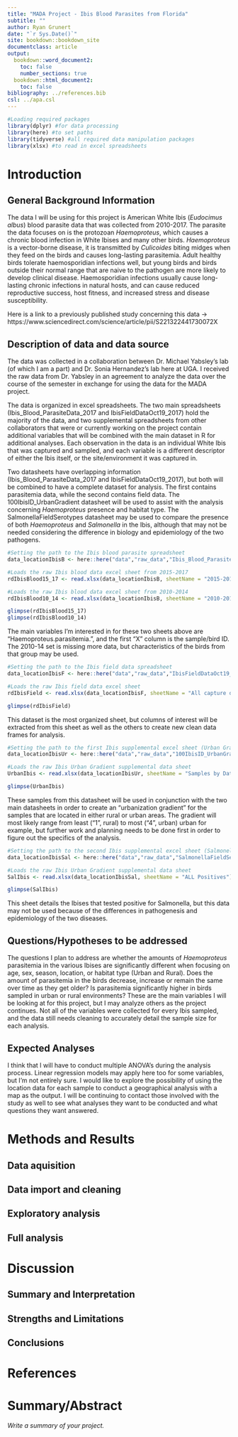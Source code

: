 ```yaml
---
title: "MADA Project - Ibis Blood Parasites from Florida"
subtitle: ""
author: Ryan Grunert
date: "`r Sys.Date()`"
site: bookdown::bookdown_site
documentclass: article
output:
  bookdown::word_document2: 
    toc: false
    number_sections: true
  bookdown::html_document2: 
    toc: false
bibliography: ../references.bib
csl: ../apa.csl
---
```

```r
#Loading required packages
library(dplyr) #for data processing
library(here) #to set paths
library(tidyverse) #all required data manipulation packages
library(xlsx) #to read in excel spreadsheets
```


# Introduction 

## General Background Information
The data I will be using for this project is American White Ibis (*Eudocimus albus*) blood parasite data that was collected from 2010-2017. The parasite the data focuses on is the protozoan *Haemoproteus*, which causes a chronic blood infection in White Ibises and many other birds. *Haemoproteus* is a vector-borne disease, it is transmitted by *Culicoides* biting midges when they feed on the birds and causes long-lasting parasitemia. Adult healthy birds tolerate haemosporidian infections well, but young birds and birds outside their normal range that are naive to the pathogen are more likely to develop clinical disease. Haemosporidian infections usually cause long-lasting chronic infections in natural hosts, and can cause reduced reproductive success, host fitness, and increased stress and disease susceptibility.

Here is a link to a previously published study concerning this data -> https://www.sciencedirect.com/science/article/pii/S221322441730072X


## Description of data and data source
The data was collected in a collaboration between Dr. Michael Yabsley's lab (of which I am a part) and Dr. Sonia Hernandez's lab here at UGA. I received the raw data from Dr. Yabsley in an agreement to analyze the data over the course of the semester in exchange for using the data for the MADA project.

The data is organized in excel spreadsheets. The two main spreadsheets (Ibis_Blood_ParasiteData_2017 and IbisFieldDataOct19_2017) hold the majority of the data, and two supplemental spreadsheets from other collaborators that were or currently working on the project contain additional variables that will be combined with the main dataset in R for additional analyses. Each observation in the data is an individual White Ibis that was captured and sampled, and each variable is a different descriptor of either the Ibis itself, or the site/environment it was captured in.

Two datasheets have overlapping information (Ibis_Blood_ParasiteData_2017 and IbisFieldDataOct19_2017), but both will be combined to have a complete dataset for analysis. The first contains parasitemia data, while the second contains field data. The 100IbisID_UrbanGradient datasheet will be used to assist with the analysis concerning *Haemoproteus* presence and habitat type. The SalmonellaFieldSerotypes datasheet may be used to compare the presence of both *Haemoproteus* and *Salmonella* in the Ibis, although that may not be needed considering the difference in biology and epidemiology of the two pathogens.

```r
#Setting the path to the Ibis blood parasite spreadsheet
data_locationIbisB <- here::here("data","raw_data","Ibis_Blood_ParasiteData_2017.xlsx")

#Loads the raw Ibis blood data excel sheet from 2015-2017
rdIbisBlood15_17 <- read.xlsx(data_locationIbisB, sheetName = "2015-2017")

#Loads the raw Ibis blood data excel sheet from 2010-2014
rdIbisBlood10_14 <- read.xlsx(data_locationIbisB, sheetName = "2010-2014")

glimpse(rdIbisBlood15_17)
glimpse(rdIbisBlood10_14)

```

The main variables I'm interested in for these two sheets above are "Haemoproteus.parasitemia.", and the first "X" column is the sample/bird ID. The 2010-14 set is missing more data, but characteristics of the birds from that group may be used.

```r
#Setting the path to the Ibis field data spreadsheet
data_locationIbisF <- here::here("data","raw_data","IbisFieldDataOct19_2017.xlsx")

#Loads the raw Ibis field data excel sheet
rdIbisField <- read.xlsx(data_locationIbisF, sheetName = "All capture data")

glimpse(rdIbisField)

```

This dataset is the most organized sheet, but columns of interest will be extracted from this sheet as well as the others to create new clean data frames for analysis.

```r
#Setting the path to the first Ibis supplemental excel sheet (Urban Gradients)
data_locationIbisUr <- here::here("data","raw_data","100IbisID_UrbanGradient.xlsx")

#Loads the raw Ibis Urban Gradient supplemental data sheet
UrbanIbis <- read.xlsx(data_locationIbisUr, sheetName = "Samples by Date")

glimpse(UrbanIbis)

```

These samples from this datasheet will be used in conjunction with the two main datasheets in order to create an "urbanization gradient" for the samples that are located in either rural or urban areas. The gradient will most likely range from least ("1", rural) to most ("4", urban) urban for example, but further work and planning needs to be done first in order to figure out the specifics of the analysis.

```r
#Setting the path to the second Ibis supplemental excel sheet (Salmonella)
data_locationIbisSal <- here::here("data","raw_data","SalmonellaFieldSerotypesAug27_2018.xlsx")

#Loads the raw Ibis Urban Gradient supplemental data sheet
SalIbis <- read.xlsx(data_locationIbisSal, sheetName = "ALL Positives")

glimpse(SalIbis)
```

This sheet details the Ibises that tested positive for Salmonella, but this data may not be used because of the differences in pathogenesis and epidemiology of the two diseases.

## Questions/Hypotheses to be addressed
The questions I plan to address are whether the amounts of *Haemoproteus* parasitemia in the various Ibises are significantly different when focusing on age, sex, season, location, or habitat type (Urban and Rural). Does the amount of parasitemia in the birds decrease, increase or remain the same over time as they get older? Is parasitemia significantly higher in birds sampled in urban or rural environments? These are the main variables I will be looking at for this project, but I may analyze others as the project continues. Not all of the variables were collected for every Ibis sampled, and the data still needs cleaning to accurately detail the sample size for each analysis.

## Expected Analyses
I think that I will have to conduct multiple ANOVA's during the analysis process. Linear regression models may apply here too for some variables, but I'm not entirely sure. I would like to explore the possibility of using the location data for each sample to conduct a geographical analysis with a map as the output. I will be continuing to contact those involved with the study as well to see what analyses they want to be conducted and what questions they want answered.

# Methods and Results

## Data aquisition

## Data import and cleaning

## Exploratory analysis

## Full analysis

# Discussion

## Summary and Interpretation


## Strengths and Limitations


## Conclusions


# References


# Summary/Abstract
_Write a summary of your project._



